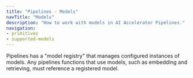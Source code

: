 ```yaml
---
title: "Pipelines - Models"
navTitle: "Models"
description: "How to work with models in AI Accelerator Pipelines."
navigation:
- primitives
- supported-models
---
```


Pipelines has a "model registry" that manages configured instances of models. Any pipelines functions that use models, such as embedding and retrieving, must reference a registered model.

